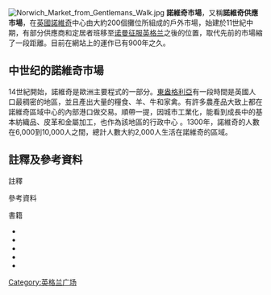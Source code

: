 {{rough translation}}
[[File:Norwich_Market_from_Gentlemans_Walk.jpg|right]]
'''諾維奇市場'''，又稱'''諾維奇供應市場'''，在[[英國|英國]][[諾維奇|諾維奇]]中心由大約200個攤位所組成的戶外市場，始建於11世紀中期，有部分供應商和定居者班移至[[诺曼征服英格兰|诺曼征服英格兰]]之後的位置，取代先前的市場縮了一段距離。目前在網站上的運作已有900年之久。

==中世纪的諾維奇市場==
14世紀開始，諾維奇是歐洲主要程式的一部分。[[東盎格利亞|東盎格利亞]]有一段時間是英國人口最稠密的地區，並且產出大量的糧食、羊、牛和家禽。有許多農產品大致上都在諾維奇區域中心的內部港口做交易{{sfn|Priestley|1987|p=9}}。順帶一提，因城市工業化，能看到成長中的基本紡織品、皮革和金屬加工，也作為該地區的行政中心{{sfn|NHP|2010|p=5}} 。1300年，諾維奇的人數在6,000到10,000人之間{{sfn|Priestley|1987|p=9}}，總計人數大約2,000人生活在諾維奇的區域{{sfn|Kelly|2006|p=218}}。

==註釋及參考資料==
;註釋
{{Reflist|group=註|colwidth=35em}}
;參考資料
{{Reflist|25em}}

;書籍
{{refbegin}}
*{{cite book|last1=Adderson|first1=Richard|last2=Kenworthy|first2=Graham|title=Branch Lines Around Cromer|year=1998|publisher=Middleton Press|location=Midhurst|isbn=1-901706-26-5|ref=harv}}
*{{cite book|title=A Market For Our Times|year=2010|publisher=Norwich Heritage Projects|location=Norwich|isbn=978-0-9566272-0-9|ref=CITEREFNHP2010}}
*{{cite book|last=Kelly|first=John|title=The Great Mortality|url=https://archive.org/details/greatmortalityin00kell|year=2006|publisher=Harper Perennial|location=London|isbn=0-00-715070-9|ref=harv}}
*{{cite book|last=Priestley|first=Ursula|title=The Great Market|year=1987|publisher=Centre of East Anglian Studies, University of East Anglia|location=Norwich|isbn=0-906219-25-6|ref=harv}}
*{{cite book|last1=Richardson|first1=R. C.|last2=James|first2=T. B.|title=The Urban Experience: A Sourcebook : English, Scottish, and Welsh towns, 1450-1700|url=https://archive.org/details/urbanexperiences0000unse|year=1983|publisher=Manchester University Press|location=Manchester|isbn=0-7190-0900-6|ref=harv}}
{{refend}}

[[Category:英格兰广场|Category:英格兰广场]]